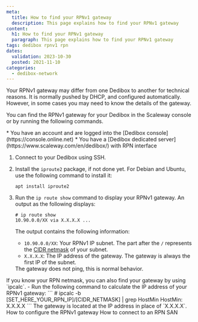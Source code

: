 ```yaml
---
meta: 
  title: How to find your RPNv1 gateway
  description: This page explains how to find your RPNv1 gateway
content:
  h1: How to find your RPNv1 gateway
  paragraph: This page explains how to find your RPNv1 gateway
tags: dedibox rpnv1 rpn
dates:
  validation: 2023-10-30
  posted: 2021-11-10
categories:
  - dedibox-network
---
```


Your RPNv1 gateway may differ from one Dedibox to another for technical reasons.
It is normally pushed by DHCP, and configured automatically.
However, in some cases you may need to know the details of the gateway.

You can find the RPNv1 gateway for your Dedibox in the Scaleway console or by running the following commands.

<Message type="requirement">
  * You have an account and are logged into the [Dedibox console](https://console.online.net)
  * You have a [Dedibox dedicated server](https://www.scaleway.com/en/dedibox/) with RPN interface
</Message>

1. Connect to your Dedibox using SSH.
2. Install the `iproute2` package, if not done yet. For Debian and Ubuntu, use the following command to install it:
    ```
    apt install iproute2
    ```
3. Run the `ip route show` command to display your RPNv1 gateway. An output as the following displays:
    ```
    # ip route show
    10.90.0.0/XX via X.X.X.X ...
    ```
    The output contains the following information:
    * `10.90.0.0/XX`: Your RPNv1 IP subnet. The part after the `/` represents the [CIDR netmask](https://en.wikipedia.org/wiki/Classless_Inter-Domain_Routing) of your subnet. 
    * `X.X.X.X`: The IP address of the gateway. The gateway is always the first IP of the subnet.

    <Message type="note">
      The gateway does not ping, this is normal behavior.
    </Message>

<Message type="tip">
  If you know your RPN netmask, you can also find your gateway by using `ipcalc`. 
  - Run the following command to calculate the IP address of your RPNv1 gateway:
    ```
    # ipcalc -b [SET_HERE_YOUR_RPN_IP]/[CIDR_NETMASK] | grep HostMin
    HostMin: X.X.X.X
    ```
    The gateway is located at the IP address in place of `X.X.X.X`.
</Message>


<Navigation title="See also">
  <PreviousButton to="/dedibox-network/rpn/how-to/configure-rpnv1-gateway/">How to configure the RPNv1 gateway</PreviousButton>
  <NextButton to="/dedibox-network/rpn/how-to/connect-rpn-san/">How to connect to an RPN SAN</NextButton>
</Navigation>